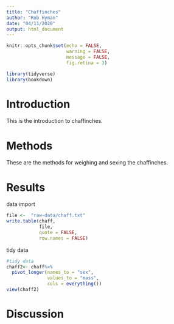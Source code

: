 ```yaml
---
title: "Chaffinches"
author: "Rob Hyman"
date: "04/11/2020"
output: html_document
---
```


```r
knitr::opts_chunk$set(echo = FALSE,
                      warning = FALSE,
                      message = FALSE,
                      fig.retina = 3)
```

```r
library(tidyverse)
library(bookdown)
```

# Introduction
This is the introduction to chaffinches.

# Methods
These are the methods for weighing and sexing the chaffinches.

# Results
############ data import #############
```r
file <-  "raw-data/chaff.txt"
write.table(chaff, 
            file, 
            quote = FALSE,
            row.names = FALSE)
```

############# tidy data ############
```r
#tidy data
chaff2<- chaff%>% 
  pivot_longer(names_to = "sex", 
               values_to = "mass",
               cols = everything())
view(chaff2)

```



# Discussion